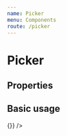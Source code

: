```yaml
---
name: Picker
menu: Components
route: /picker
---
```



# Picker

## Properties

<PropsTable of={Picker} />

## Basic usage

<Playground>
   <Picker
      optionsData={[
         { label: 'Option A', value: 'a' },
         { label: 'Option B', value: 'b' },
      ]}
      selectedValue={'a'}
      onValueChange={(value) => {}}
   />
</Playground>


